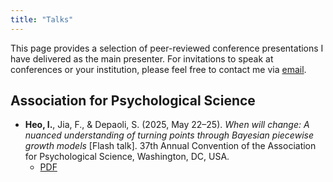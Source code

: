 ```yaml
---
title: "Talks"
---
```



This page provides a selection of peer-reviewed conference presentations I have delivered as the main presenter. For invitations to speak at conferences or your institution, please feel free to contact me via [email](mailto:ihnwhi.heo@gmail.com).


## Association for Psychological Science

- **Heo, I.**, Jia, F., \& Depaoli, S. (2025, May 22–25). *When will change: A nuanced understanding of turning points through Bayesian piecewise growth models* [Flash talk]. 37th Annual Convention of the Association for Psychological Science, Washington, DC, USA.
  - [PDF](files/slides/2025 APS_I.Heo.pdf)


